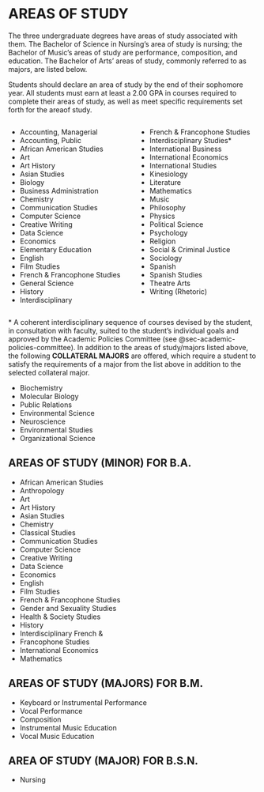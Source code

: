 # AREAS OF STUDY {#sec-areas-of-study}

The three undergraduate degrees have areas of study associated with them. The Bachelor of Science in Nursing’s area of study is nursing; the Bachelor of Music’s areas of study are performance, composition, and education. The Bachelor of Arts’ areas of study, commonly referred to as majors, are listed below.

Students should declare an area of study by the end of their sophomore year. All students must earn at least a 2.00 GPA in courses required to complete their areas of study, as well as meet specific requirements set forth for the areaof study.

:::::::::::::: {.columns}
::: {.column width="50%"}
- Accounting, Managerial
- Accounting, Public
- African American Studies
- Art
- Art History
- Asian Studies
- Biology
- Business Administration
- Chemistry
- Communication Studies
- Computer Science
- Creative Writing
- Data Science
- Economics
- Elementary Education
- English
- Film Studies
- French & Francophone Studies
- General Science
- History
- Interdisciplinary
:::
::: {.column width="50%"}
- French & Francophone Studies
- Interdisciplinary Studies*
- International Business
- International Economics
- International Studies
- Kinesiology
- Literature
- Mathematics
- Music
- Philosophy
- Physics
- Political Science
- Psychology
- Religion
- Social & Criminal Justice
- Sociology
- Spanish
- Spanish Studies
- Theatre Arts
- Writing (Rhetoric)
:::

::::::::::::::

 




\* A coherent interdisciplinary sequence of courses devised by the student, in consultation with faculty, suited to the student’s individual goals and approved by the Academic Policies Committee (see @sec-academic-policies-committee).
In addition to the areas of study/majors listed above, the following **COLLATERAL MAJORS** are offered, which require a student to satisfy the requirements of a major from the list above in addition to the selected collateral major.

- Biochemistry
- Molecular Biology
- Public Relations
- Environmental Science
- Neuroscience
- Environmental Studies
- Organizational Science

## AREAS OF STUDY (MINOR) FOR B.A.
- African American Studies
- Anthropology
- Art
- Art History
- Asian Studies
- Chemistry
- Classical Studies
- Communication Studies
- Computer Science
- Creative Writing
- Data Science
- Economics
- English
- Film Studies
- French & Francophone Studies
- Gender and Sexuality Studies
- Health & Society Studies
- History
- Interdisciplinary French &
- Francophone Studies
- International Economics
- Mathematics


## AREAS OF STUDY (MAJORS) FOR B.M.
- Keyboard or Instrumental Performance
- Vocal Performance
- Composition
- Instrumental Music Education
- Vocal Music Education

## AREA OF STUDY (MAJOR) FOR B.S.N.
- Nursing
